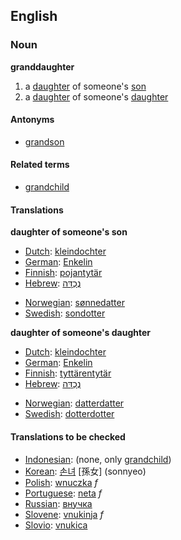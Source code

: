 ==English==

===Noun===
'''granddaughter'''
#a [[daughter]] of someone's [[son]]
#a [[daughter]] of someone's [[daughter]]

====Antonyms====
* [[grandson]]

====Related terms====
* [[grandchild]]

====Translations====
'''daughter of someone's son'''
{{top}}
*[[Dutch]]: [[kleindochter]] {{f}}
*[[German]]: [[Enkelin]] {{f}}
*[[Finnish]]: [[pojantytär]]
*[[Hebrew]]: [[נֶכְדָּה]] {{f}}
{{mid}}
*[[Norwegian]]: [[sønnedatter]]
*[[Swedish]]: [[sondotter]] {{c}}
{{bottom}}

'''daughter of someone's daughter'''
{{top}}
*[[Dutch]]: [[kleindochter]] {{f}}
*[[German]]: [[Enkelin]] {{f}}
*[[Finnish]]: [[tyttärentytär]]
*[[Hebrew]]: [[נֶכְדָּה]] {{f}}
{{mid}}
*[[Norwegian]]: [[datterdatter]]
*[[Swedish]]: [[dotterdotter]] {{c}}
{{bottom}}

====Translations to be checked====
<!--Remove this section once all of the translations below have been moved into the tables above.-->
{{checktrans}}
*[[Indonesian]]: (none, only [[grandchild]])
*[[Korean]]: [[손녀]] [孫女] (sonnyeo)
*[[Polish]]: [[wnuczka]] ''f''
*[[Portuguese]]: [[neta]] ''f''
*[[Russian]]: [[внучка]]
*[[Slovene]]: [[vnukinja]] ''f''
*[[Slovio]]: [[vnukica]]